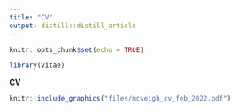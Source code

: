 ```yaml
---
title: "CV"
output: distill::distill_article
---
```


```r
knitr::opts_chunk$set(echo = TRUE)

library(vitae)
```

**CV**

```r

knitr::include_graphics("files/mcveigh_cv_feb_2022.pdf")
```
